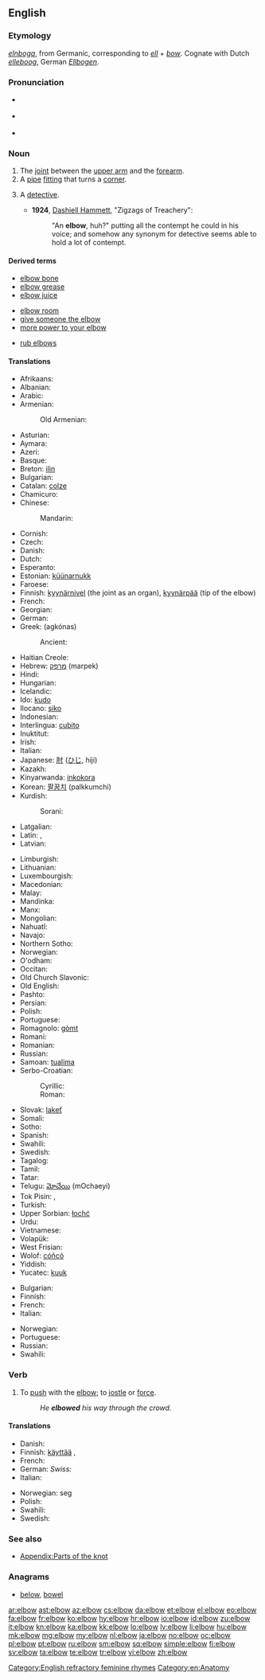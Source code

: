 ==English==
{{wikipedia}}

===Etymology===
{{etyl|ang}} ''[[elnboga]]'', from Germanic, corresponding to ''[[ell]]'' + ''[[bow]]''. Cognate with Dutch ''[[elleboog]]'', German ''[[Ellbogen]]''.

===Pronunciation===
* {{a|UK}} {{IPA|/ˈɛlbəʊ/}}
* {{a|US}} {{IPA|/ˈɛlboʊ/}}
* {{audio|en-us-elbow.ogg|Audio (US)}}

===Noun===
{{en-noun}}

# The [[joint]] between the [[upper arm]] and the [[forearm]].
# A [[pipe]] [[fitting]] that turns a [[corner]].
# {{US|obsolete|early 20th-century|_|slang}} A [[detective]].
#* '''1924''', [[w:Dashiell Hammett|Dashiell Hammett]], "Zigzags of Treachery":
#*: "An '''elbow''', huh?" putting all the contempt he could in his voice; and somehow any synonym for detective seems able to hold a lot of contempt.

====Derived terms====
{{rel-top3|Terms derived from ''elbow'' (noun)}}
* [[elbow bone]]
* [[elbow grease]]
* [[elbow juice]]
{{rel-mid3}}
* [[elbow room]]
* [[give the elbow|give someone the elbow]]
* [[more power to your elbow]]
{{rel-mid3}}
* [[rub elbows]]
{{rel-bottom}}

====Translations====
{{trans-top|joint between upper arm and forearm}}
* Afrikaans: {{t-|af|elmboog|xs=Afrikaans}}
* Albanian: {{t+|sq|bërryl|m|xs=Albanian}}
* Arabic: {{t-|ar|كوع|m|tr=kū`}}
* Armenian: {{t-|hy|արմունկ|tr=armunk}}
*: Old Armenian: {{tø|xcl|արմուկն|tr=armukn|sc=Armn|xs=Old Armenian}}
* Asturian: {{t+|ast|coldu|m|xs=Asturian}}
* Aymara: {{t-|ay|mujlli|xs=Aymara}}
* Azeri: {{t+|az|dirsək|xs=Azeri}}
* Basque: {{t-|eu|ukondo}}
* Breton: [[ilin]] {{m}}
* Bulgarian: {{t+|bg|лакът|m|tr=lakǎt}}
* Catalan: [[colze]] {{m}}
* Chamicuro: {{tø|ccc|takolo}}
* Chinese:
*: Mandarin: {{t-|cmn|肘|tr=zhǒu|sc=Hani}}
* Cornish: {{t-|kw|elyn|xs=Cornish}}
* Czech: {{t+|cs|loket|m}}
* Danish: {{t+|da|albue|c}}
* Dutch: {{t+|nl|elleboog|m}}
* Esperanto: {{t-|eo|kubuto|xs=Esperanto}}
* Estonian: [[küünarnukk]]
* Faroese: {{t-|fo|albogi|xs=Faroese}}
* Finnish: [[kyynärnivel]] (the joint as an organ), [[kyynärpää]] (tip of the elbow)
* French: {{t+|fr|coude|m}}
* Georgian: {{t-|ka|იდაყვი|tr=idaqvi|sc=Geor|xs=Georgian}}
* German: {{t+|de|Ellbogen|m}}
* Greek: {{t+|el|αγκώνας|m}} (agkónas)
*: Ancient: {{tø|grc|ὠλένη|f|sc=polytonic}}
* Haitian Creole: {{tø|ht|koud}}
* Hebrew: [[מרפק]] (marpek) {{m}}
* Hindi: {{t-|hi|कुहनी|tr=kuhnī|f|xs=Hindi}}
* Hungarian: {{t+|hu|könyök}}
* Icelandic: {{t+|is|olnbogi|m}}
* Ido: [[kudo]]
* Ilocano: [[siko]]
* Indonesian: {{t+|id|siku|xs=Indonesian}}
* Interlingua: [[cubito]]
* Inuktitut: {{t-|iu|ᐁᑯᓯᒃ|tr=ekusik|sc=Cans|xs=Inuktitut}}
* Irish: {{t-|ga|uillinn|f|xs=Irish}}
* Italian: {{t+|it|gomito|m}}
* Japanese: [[肘]] ([[ひじ]], hiji)
* Kazakh: {{t-|kk|шынтақ|tr=šyntaq|sc=Cyrl|xs=Kazakh}}
* Kinyarwanda: [[inkokora]]
* Korean: [[팔꿈치]] (palkkumchi)
* Kurdish:
*: Sorani: {{t|ku|ئه‌ژنۆ|sc=ku-Arab}}
* Latgalian: {{tø|ltg|alkiune|f}}
* Latin: {{t-|la|cubitus}}, {{t-|la|ulna}}
* Latvian: {{t+|lv|elkonis}}
{{trans-mid}}
* Limburgish: {{t-|li|èllebaog}}
* Lithuanian: {{t-|lt|alkūnė}}
* Luxembourgish: {{t-|lb|Ielebou}}
* Macedonian: {{t-|mk|лакт|tr=lakt}}
* Malay: {{t-|ms|siku}}
* Mandinka: {{tø|mnk|nonkoŋo|xs=Mandinka}}
* Manx: {{t-|gv|uillin|xs=Manx}}
* Mongolian: {{t-|mn|тохой|tr=tohoy|sc=Cyrl|xs=Mongolian}}
* Nahuatl: {{t-|nah|moliktli}}
* Navajo: {{tø|nv|achʼoozhlaaʼ}}
* Northern Sotho: {{tø|nso|setšu}}
* Norwegian: {{t+|no|albue}}
* O'odham: {{tø|ood|sihsh|xs=O'odham}}
* Occitan: {{t+|oc|coide|xs=Occitan}}
* Old Church Slavonic: {{tø|cu|лакъть|m|tr=lakŭtĭ|sc=Cyrs}}
* Old English: {{t-|ang|elnboga|xs=Old English}}
* Pashto: {{t-|ps|څنګل|f|tr=śangël|sc=ps-Arab}}
* Persian: {{t+|fa|آرنج|tr=âranj|sc=fa-Arab}}
* Polish: {{t+|pl|łokieć|m}}
* Portuguese: {{t+|pt|cotovelo|m}}
* Romagnolo: [[gòmt]] {{m}}
* Romani: {{tø|rom|कुनी|tr=kunī|sc=Deva}}
* Romanian: {{t-|ro|cot|n}}
* Russian: {{t+|ru|локоть|m|tr=lókot’}}
* Samoan: [[tualima]]
* Serbo-Croatian:
*: Cyrillic: {{t-|sh|лакат|alt=ла̏кат|m|sc=Cyrl}}
*: Roman: {{t-|sh|lakat|alt=lȁkat|m}}
* Slovak: [[lakeť]] {{m}}
* Somali: {{t-|so|suxul|xs=Somali}}
* Sotho: {{t-|st|setswe|xs=Sotho}}
* Spanish: {{t+|es|codo|m}}
* Swahili: {{t+|sw|kisigino|xs=Swahili}}
* Swedish: {{t+|sv|armbåge|c}}
* Tagalog: {{t-|tl|sìko|xs=Tagalog}}
* Tamil: {{t+|ta|முழங்கை|sc=Taml}}
* Tatar: {{t-|tt|tersäk|xs=Tatar}}
* Telugu: [[మోచేయి]] (mOchaeyi)
* Tok Pisin: {{t-|tpi|skru}}, {{t-|tpi|skru bilong han}}
* Turkish: {{t+|tr|dirsek}}
* Upper Sorbian: [[łochć]]
* Urdu: {{t-|ur|کہنی|tr=kuhnī|f|xs=Urdu}}
* Vietnamese: {{t-|vi|khuỷu tay|xs=Vietnamese}}
* Volapük: {{t+|vo|kubit}}
* West Frisian: {{t-|fy|earmtakke|n|xs=West Frisian}}
* Wolof: [[cóñcó]]
* Yiddish: {{t-|yi|עלנבויגן|m|tr=elnboygn|xs=Yiddish}}
* Yucatec: [[kuuk]]
{{trans-bottom}}

{{trans-top|pipe fitting}}
* Bulgarian: {{t+|bg|коляно|n}}
* Finnish: {{t+|fi|mutka}}
* French: {{t+|fr|coude|m}}
* Italian: {{t+|it|raccordo|m}}
{{trans-mid}}
* Norwegian: {{t-|no|bend|n}}
* Portuguese: {{t+|pt|cotovelo|m}}
* Russian: {{t+|ru|колено|n|tr=koléno}}
* Swahili: {{t+|sw|kisigino|xs=Swahili}}
{{trans-bottom}}

===Verb===
{{en-verb}}

# To [[push]] with the [[elbow]]; to [[jostle]] or [[force]].
#: ''He '''elbowed''' his way through the crowd.''

====Translations====
{{trans-top|to push with the elbow}}
* Danish: {{t+|da|albue}}
* Finnish: [[käyttää#Finnish|käyttää]] {{t+|fi|kyynärpää|alt=kyynärpäitään}}, {{t-|fi|tunkea}}
* French: {{t+|fr|jouer des coudes}}
* German: ''Swiss:'' {{t+|de|ellbögeln}}
* Italian: {{t-|it|sgomitare}}
{{trans-mid}}
* Norwegian: {{t+|no|albue}} seg
* Polish: {{t-|pl|uderzyć z łokcia}}
* Swahili: {{t+|sw|kisigino|xs=Swahili}}
* Swedish: {{t+|sv|armbåga}}
{{trans-bottom}}

===See also===
* [[Appendix:Parts of the knot]]

===Anagrams===
* [[below#English|below]], [[bowel#English|bowel]]

[[Category:English refractory feminine rhymes]]
[[Category:en:Anatomy]]

[[ar:elbow]]
[[ast:elbow]]
[[az:elbow]]
[[cs:elbow]]
[[da:elbow]]
[[et:elbow]]
[[el:elbow]]
[[eo:elbow]]
[[fa:elbow]]
[[fr:elbow]]
[[ko:elbow]]
[[hy:elbow]]
[[hr:elbow]]
[[io:elbow]]
[[id:elbow]]
[[zu:elbow]]
[[it:elbow]]
[[kn:elbow]]
[[ka:elbow]]
[[kk:elbow]]
[[lo:elbow]]
[[lv:elbow]]
[[li:elbow]]
[[hu:elbow]]
[[mk:elbow]]
[[mg:elbow]]
[[my:elbow]]
[[nl:elbow]]
[[ja:elbow]]
[[no:elbow]]
[[oc:elbow]]
[[pl:elbow]]
[[pt:elbow]]
[[ru:elbow]]
[[sm:elbow]]
[[sq:elbow]]
[[simple:elbow]]
[[fi:elbow]]
[[sv:elbow]]
[[ta:elbow]]
[[te:elbow]]
[[tr:elbow]]
[[vi:elbow]]
[[zh:elbow]]